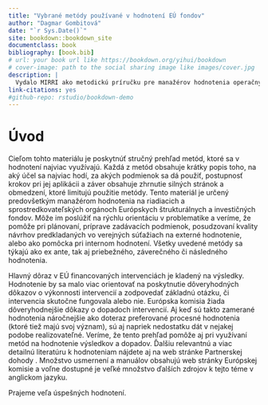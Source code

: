 ```yaml
---
title: "Vybrané metódy používané v hodnotení EÚ fondov"
author: "Dagmar Gombitová"
date: "`r Sys.Date()`"
site: bookdown::bookdown_site
documentclass: book
bibliography: [book.bib]
# url: your book url like https://bookdown.org/yihui/bookdown
# cover-image: path to the social sharing image like images/cover.jpg
description: |
  Vydalo MIRRI ako metodickú príručku pre manažérov hodnotenia operačných programov.
link-citations: yes
#github-repo: rstudio/bookdown-demo
---
```


# Úvod {.unnumbered}

Cieľom tohto materiálu je poskytnúť stručný prehľad metód, ktoré sa v hodnotení najviac využívajú. Každá z metód obsahuje krátky popis toho, na aký účel sa najviac hodí, za akých podmienok sa dá použiť, postupnosť krokov pri jej aplikácii a záver obsahuje zhrnutie silných stránok a obmedzení, ktoré limitujú použitie metódy. Tento materiál je určený predovšetkým manažérom hodnotenia na riadiacich a sprostredkovateľských orgánoch Európskych štrukturálnych a investičných fondov. Môže im poslúžiť na rýchlu orientáciu v problematike a veríme, že pomôže pri plánovaní, príprave zadávacích podmienok, posudzovaní kvality návrhov predkladaných vo verejných súťažiach na externé hodnotenie, alebo ako pomôcka pri internom hodnotení. Všetky uvedené metódy sa týkajú ako ex ante, tak aj priebežného, záverečného či následného hodnotenia.

Hlavný dôraz v EÚ financovaných intervenciách je kladený na výsledky. Hodnotenie by sa malo viac orientovať na poskytnutie dôveryhodných dôkazov o výkonnosti intervencií a zodpovedať základnú otázku, či intervencia skutočne fungovala alebo nie. Európska komisia žiada dôveryhodnejšie dôkazy o dopadoch intervencií. Aj keď sú takto zamerané hodnotenia náročnejšie ako doteraz preferované procesné hodnotenia (ktoré tiež majú svoj význam), sú aj napriek nedostatku dát v nejakej podobe realizovateľné. Veríme, že tento prehľad pomôže aj pri využívaní metód na hodnotenie výsledkov a dopadov. Ďalšiu relevantnú a viac detailnú literatúru k hodnoteniam nájdete aj na web stránke Partnerskej dohody . Množstvo usmernení a manuálov obsahujú web stránky Európskej komisie a voľne dostupné je veľké množstvo ďalších zdrojov k tejto téme v anglickom jazyku.

Prajeme veľa úspešných hodnotení.
